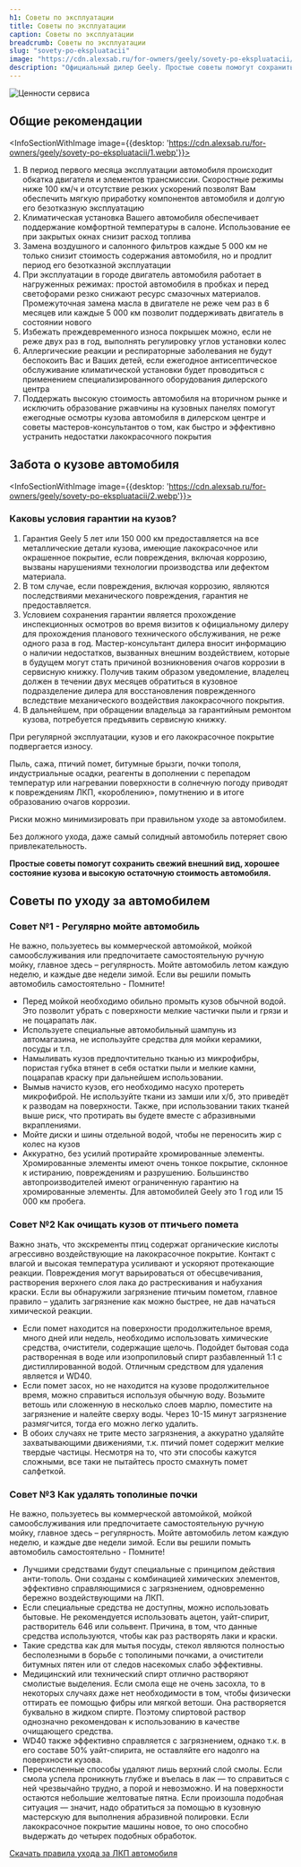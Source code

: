 ```yaml
---
h1: Советы по эксплуатации
title: Советы по эксплуатации
caption: Советы по эксплуатации
breadcrumb: Советы по эксплуатации
slug: "sovety-po-ekspluatacii"
image: "https://cdn.alexsab.ru/for-owners/geely/sovety-po-ekspluatacii/thumb.webp"
description: "Официальный дилер Geely. Простые советы помогут сохранить свежий внешний вид, хорошее состояние кузова и высокую остаточную стоимость автомобиля."
---
```




<picture>
	<source media="(min-width: 942px)" srcset="https://cdn.alexsab.ru/for-owners/geely/sovety-po-ekspluatacii/banner.webp" />
	<source media="(min-width: 320px)" srcset="https://cdn.alexsab.ru/for-owners/geely/sovety-po-ekspluatacii/thumb.webp" />
	<img src="https://cdn.alexsab.ru/for-owners/geely/sovety-po-ekspluatacii/banner.webp" class="w-full mb-12" alt="Ценности сервиса" />
</picture>

<h2 class="text-center">Общие рекомендации</h2>

<InfoSectionWithImage image={{desktop: 'https://cdn.alexsab.ru/for-owners/geely/sovety-po-ekspluatacii/1.webp'}}>
	<ol class="list-decimal lg:!text-sm xl:!text-base">
		<li>В период первого месяца эксплуатации автомобиля происходит обкатка двигателя и элементов трансмиссии. Скоростные режимы ниже 100 км/ч и отсутствие резких ускорений позволят Вам обеспечить мягкую приработку компонентов автомобиля и долгую его безотказную эксплуатацию</li>
		<li>Климатическая установка Вашего автомобиля обеспечивает поддержание комфортной температуры в салоне. Использование ее при закрытых окнах снизит расход топлива</li>
		<li>Замена воздушного и салонного фильтров каждые 5 000 км не только снизит стоимость содержания автомобиля, но и продлит период его безотказной эксплуатации</li>
		<li>При эксплуатации в городе двигатель автомобиля работает в нагруженных режимах: простой автомобиля в пробках и перед светофорами резко снижают ресурс смазочных материалов. Промежуточная замена масла в двигателе не реже чем раз в 6 месяцев или каждые 5 000 км позволит поддерживать двигатель в состоянии нового</li>
		<li>Избежать преждевременного износа покрышек можно, если не реже двух раз в год, выполнять регулировку углов установки колес</li>
		<li>Аллергические реакции и респираторные заболевания не будут беспокоить Вас и Ваших детей, если ежегодное антисептическое обслуживание климатической установки будет проводиться с применением специализированного оборудования дилерского центра</li>
		<li>Поддержать высокую стоимость автомобиля на вторичном рынке и исключить образование ржавчины на кузовных панелях помогут ежегодные осмотры кузова автомобиля в дилерском центре и советы мастеров-консультантов о том, как быстро и эффективно устранить недостатки лакокрасочного покрытия</li>
	</ol>
</InfoSectionWithImage>

<h2 class="text-center">Забота о кузове автомобиля</h2>

<InfoSectionWithImage image={{desktop: 'https://cdn.alexsab.ru/for-owners/geely/sovety-po-ekspluatacii/2.webp'}}>
	<h3 class="font-bold">Каковы условия гарантии на кузов?</h3>
	<ol class="list-decimal lg:!text-sm xl:!text-base">
		<li>Гарантия Geely 5 лет или 150 000 км предоставляется на все металлические детали кузова, имеющие лакокрасочное или окрашенное покрытие, если повреждения, включая коррозию, вызваны нарушениями технологии производства или дефектом материала.</li>
		<li>В том случае, если повреждения, включая коррозию, являются последствиями механического повреждения, гарантия не предоставляется.</li>
		<li>Условием сохранения гарантии является прохождение инспекционных осмотров во время визитов к официальному дилеру для прохождения планового технического обслуживания, не реже одного раза в год. Мастер-консультант дилера вносит информацию о наличии недостатков, вызванных внешним воздействием, которые в будущем могут стать причиной возникновения очагов коррозии в сервисную книжку. Получив таким образом уведомление, владелец должен в течении двух месяцев обратиться в кузовное подразделение дилера для восстановления поврежденного вследствие механического воздействия лакокрасочного покрытия.</li>
		<li>В дальнейшем, при обращении владельца за гарантийным ремонтом кузова, потребуется предъявить сервисную книжку.</li>
	</ol>
</InfoSectionWithImage>


При регулярной эксплуатации, кузов и его лакокрасочное покрытие подвергается износу.

Пыль, сажа, птичий помет, битумные брызги, почки тополя, индустриальные осадки, реагенты в дополнении с перепадом температур или нагревании поверхности в солнечную погоду приводят к повреждениям ЛКП, «короблению», помутнению и в итоге образованию очагов коррозии.

Риски можно минимизировать при правильном уходе за автомобилем.

Без должного ухода, даже самый солидный автомобиль потеряет свою привлекательность.

**Простые советы помогут сохранить свежий внешний вид, хорошее состояние кузова и высокую остаточную стоимость автомобиля.**

<h2 class="text-center mt-10">Советы по уходу за автомобилем</h2>

<h3 class="font-bold">Совет №1 - Регулярно мойте автомобиль</h3>

Не важно, пользуетесь вы коммерческой автомойкой, мойкой самообслуживания или предпочитаете самостоятельную ручную мойку, главное здесь – регулярность. Мойте автомобиль летом каждую неделю, и каждые две недели зимой. Если вы решили помыть автомобиль самостоятельно - Помните!

<ul class="list-disc pl-4">
	<li>Перед мойкой необходимо обильно промыть кузов обычной водой. Это позволит убрать с поверхности мелкие частички пыли и грязи и не поцарапать лак.</li>
	<li>Используете специальные автомобильный шампунь из автомагазина, не используйте средства для мойки керамики, посуды и т.п.</li>
	<li>Намыливать кузов предпочтительно тканью из микрофибры, пористая губка втянет в себя остатки пыли и мелкие камни, поцарапав краску при дальнейшем использовании.</li>
	<li>Вымыв начисто кузов, его необходимо насухо протереть микрофиброй. Не используйте ткани из замши или х/б, это приведёт к разводам на поверхности. Также, при использовании таких тканей выше риск, что протирать вы будете вместе с абразивными вкраплениями.</li>
	<li>Мойте диски и шины отдельной водой, чтобы не переносить жир с колес на кузов</li>
	<li>Аккуратно, без усилий протирайте хромированные элементы. Хромированные элементы имеют очень тонкое покрытие, склонное к истиранию, повреждениям и разрушению. Большинство автопроизводителей имеют ограниченную гарантию на хромированные элементы. Для автомобилей Geely это 1 год или 15 000 км пробега.</li>
</ul>

<h3 class="font-bold">Совет №2 Как очищать кузов от птичьего помета</h3>

Важно знать, что экскременты птиц содержат органические кислоты агрессивно воздействующие на лакокрасочное покрытие. Контакт с влагой и высокая температура усиливают и ускоряют протекающие реакции. Повреждения могут варьироваться от обесцвечивания, растворения верхнего слоя лака до растрескивания и набухания краски. Если вы обнаружили загрязнение птичьим пометом, главное правило – удалить загрязнение как можно быстрее, не дав начаться химической реакции.

<ul class="list-disc pl-4">
	<li>Если помет находится на поверхности продолжительное время, много дней или недель, необходимо использовать химические средства, очистители, содержащие щелочь. Подойдет бытовая сода растворенная в воде или изопропиловый спирт разбавленный 1:1 с дистиллированной водой. Отличным средством для удаления является и WD40.</li>
	<li>Если помет засох, но не находится на кузове продолжительное время, можно справиться используя обычную воду. Возьмите ветошь или сложенную в несколько слоев марлю, поместите на загрязнение и налейте сверху воды. Через 10-15 минут загрязнение размягчится, тогда его можно легко удалить.</li>
	<li>В обоих случаях не трите место загрязнения, а аккуратно удаляйте захватывающими движениями, т.к. птичий помет содержит мелкие твердые частицы. Несмотря на то, что эти способы кажутся сложными, все таки не пытайтесь просто смахнуть помет салфеткой.</li>
</ul>

<h3 class="font-bold">Совет №3 Как удалять тополиные почки</h3>

Не важно, пользуетесь вы коммерческой автомойкой, мойкой самообслуживания или предпочитаете самостоятельную ручную мойку, главное здесь – регулярность. Мойте автомобиль летом каждую неделю, и каждые две недели зимой. Если вы решили помыть автомобиль самостоятельно - Помните!

<ul class="list-disc pl-4 border-b pb-5 mb-5">
	<li>Лучшими средствами будут специальные с принципом действия анти-тополь. Они созданы с комбинацией химических элементов, эффективно справляющимися с загрязнением, одновременно бережно воздействующими на ЛКП.</li>
	<li>Если специальные средства не доступны, можно использовать бытовые. Не рекомендуется использовать ацетон, уайт-спирит, растворитель 646 или сольвент. Причина, в том, что данные средства используются, чтобы как раз растворять лаки и краски.</li>
	<li>Такие средства как для мытья посуды, стекол являются полностью бесполезными в борьбе с тополиными почками, а очистители битумных пятен или от следов насекомых слабо эффективны.</li>
	<li>Медицинский или технический спирт отлично растворяют смолистые выделения. Если смола еще не очень засохла, то в некоторых случаях даже нет необходимости в том, чтобы физически оттирать ее помощью фибры или мягкой ветоши. Она растворяется буквально в жидком спирте. Поэтому спиртовой раствор однозначно рекомендован к использованию в качестве очищающего средства.</li>
	<li>WD40 также эффективно справляется с загрязнением, однако т.к. в его составе 50% уайт-спирита, не оставляйте его надолго на поверхности кузова.</li>
	<li>Перечисленные способы удаляют лишь верхний слой смолы. Если смола успела проникнуть глубже и въелась в лак — то справиться с ней чрезвычайно трудно, а порой и невозможно. И на поверхности остаются небольшие желтоватые пятна. Если произошла подобная ситуация — значит, надо обратиться за помощью в кузовную мастерскую для выполнения абразивной полировки. Если лакокрасочное покрытие машины новое, то оно способно выдержать до четырех подобных обработок.</li>
</ul>

<a href="https://files.platform.perxis.ru/co0o4j2nifss73cb4e30?sign=NjdlMmI1Y2R8alRFclZaeWRaWWVxdWlkaHwvCPN8iPLTzJgx9ryACDfM8FLeAkODmx_F5_Jv4hKa9A%3D%3D" class="inline-block mb-16" rel="nofollow" target="_blank">Скачать правила ухода за ЛКП автомобиля</a>

<SpecialSalonsInfo dataFormName="Узнать подробнее. Советы по эксплуатации Geely" />